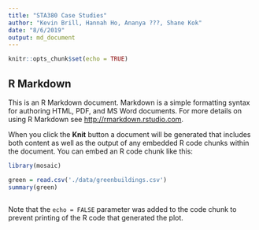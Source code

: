 ```yaml
---
title: "STA380 Case Studies"
author: "Kevin Brill, Hannah Ho, Ananya ???, Shane Kok"
date: "8/6/2019"
output: md_document
---
```


```r
knitr::opts_chunk$set(echo = TRUE)
```

## R Markdown

This is an R Markdown document. Markdown is a simple formatting syntax for authoring HTML, PDF, and MS Word documents. For more details on using R Markdown see <http://rmarkdown.rstudio.com>.

When you click the **Knit** button a document will be generated that includes both content as well as the output of any embedded R code chunks within the document. You can embed an R code chunk like this:

```r
library(mosaic)

green = read.csv('./data/greenbuildings.csv')
summary(green)
```
```r

```


Note that the `echo = FALSE` parameter was added to the code chunk to prevent printing of the R code that generated the plot.
